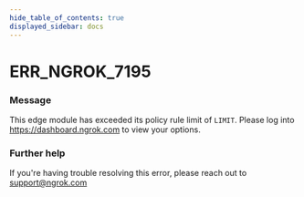 ```yaml
---
hide_table_of_contents: true
displayed_sidebar: docs
---
```



# ERR_NGROK_7195

### Message

This edge module has exceeded its policy rule limit of `LIMIT`. Please log into https://dashboard.ngrok.com to view your options.

### Further help

If you're having trouble resolving this error, please reach out to [support@ngrok.com](mailto:support@ngrok.com?subject=Help%20with%20ERR_NGROK_7195)

<ErrorDetails error="err_ngrok_7195" />
